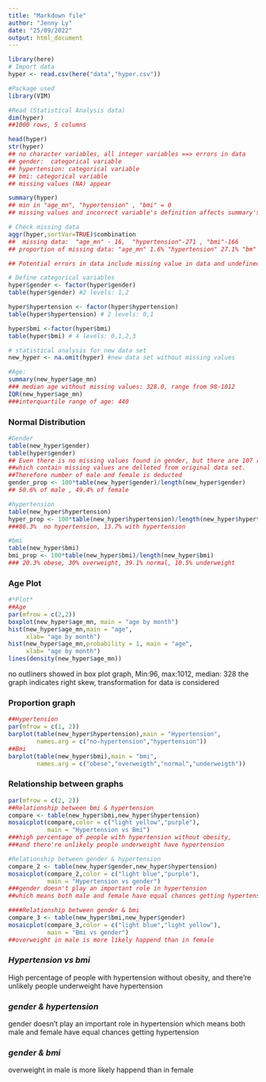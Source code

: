 ```yaml
---
title: "Markdown file"
author: "Jenny Ly"
date: "25/09/2022"
output: html_document
---
```


```r
library(here)
# Import data
hyper <- read.csv(here("data","hyper.csv"))

#Package used 
library(VIM)

```

```r
#Read (Statistical Analysis data)
dim(hyper)
##1000 rows, 5 columns
```

```r
head(hyper)
str(hyper)
## no character variables, all integer variables ==> errors in data
## gender:  categorical variable
## hypertension: categorical variable
## bmi: categorical variable
## missing values (NA) appear

summary(hyper)
## min in "age_mn", "hypertension" , "bmi" = 0 
## missing values and incorrect variable's definition affects summary's result 

```

```r
# Check missing data
aggr(hyper,sortVar=TRUE)$combination
##  missing data:  "age_mn" - 16,  "hypertension"-271 , "bmi"-166
## proportion of missing data: "age_mn" 1.6% "hypertension" 27.1% "bm" 16.6%

## Potential errors in data include missing value in data and undefined variables
```

```r
# Define categorical variables 
hyper$gender <- factor(hyper$gender)
table(hyper$gender) #2 levels: 1,2

hyper$hypertension <- factor(hyper$hypertension)
table(hyper$hypertension) # 2 levels: 0,1

hyper$bmi <-factor(hyper$bmi)
table(hyper$bmi) # 4 levels: 0,1,2,3
```

```r
# statistical analysis for new data set
new_hyper <- na.omit(hyper) #new data set without missing values
```

```r
#Age: 
summary(new_hyper$age_mn)
### median age without missing values: 328.0, range from 98-1012
IQR(new_hyper$age_mn)
###interquartile range of age: 440
```

### Normal Distribution

```r
#Gender
table(new_hyper$gender)
table(hyper$gender)
## Even there is no missing values found in gender, but there are 107 rows 
##which contain missing values are delleted from original data set.
##Therefore number of male and female is deducted 
gender_prop <- 100*table(new_hyper$gender)/length(new_hyper$gender)
## 50.6% of male , 49.4% of female 
```

```r
#hypertension
table(new_hyper$hypertension)
hyper_prop <- 100*table(new_hyper$hypertension)/length(new_hyper$hypertension)
###86.3%  no hypertension, 13.7% with hypertension

```


```r
#bmi
table(new_hyper$bmi)
bmi_prop <- 100*table(new_hyper$bmi)/length(new_hyper$bmi)
### 20.3% obese, 30% overweight, 39.1% normal, 10.5% underweight

```

### Age Plot

```r
#*Plot*
##Age
par(mfrow = c(2,2))
boxplot(new_hyper$age_mn, main = "age by month")
hist(new_hyper$age_mn,main = "age",
     xlab= "age by month")
hist(new_hyper$age_mn,probability = 1, main = "age",
     xlab= "age by month")
lines(density(new_hyper$age_mn))

```

no outliners showed in box plot graph, Min:96, max:1012, median: 328 the graph indicates right skew, transformation for data is considered 

### Proportion graph

```r
##Hypertension 
par(mfrow = c(1, 2))
barplot(table(new_hyper$hypertension),main = "Hypertension",
        names.arg = c("no-hypertension","hypertension"))
##Bmi
barplot(table(new_hyper$bmi),main = "bmi",
        names.arg = c("obese","overweigth","normal","underweigth"))
```

### Relationship between graphs

```r
par(mfrow = c(2, 2))
##Relationship between bmi & hypertension
compare <- table(new_hyper$bmi,new_hyper$hypertension)
mosaicplot(compare,color = c("light yellow","purple"),
           main = "Hypertension vs Bmi")
###high percentage of people with hypertension without obesity, 
###and there're unlikely people underweight have hypertension 

#Relationship between gender & hypertension
compare_2 <- table(new_hyper$gender,new_hyper$hypertension)
mosaicplot(compare_2,color = c("light blue","purple"),
           main = "Hypertension vs gender")
###gender doesn't play an important role in hypertension
##which means both male and female have equal chances getting hypertension

####Relationship between gender & bmi
compare_3 <- table(new_hyper$bmi,new_hyper$gender)
mosaicplot(compare_3,color = c("light blue","light yellow"),
           main = "Bmi vs gender")
##overweight in male is more likely happend than in female

```

### *Hypertension vs bmi*

High percentage of people with hypertension without obesity, and there're unlikely people underweight have hypertension 

### *gender & hypertension*

gender doesn't play an important role in hypertension which means both male and female have equal chances getting hypertension

### *gender & bmi*

overweight in male is more likely happend than in female


